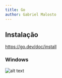 ```yaml
---
title: Go
author: Gabriel Malosto
---
```


## Instalação

https://go.dev/doc/install

### Windows

![alt text](/book_andesito/src/assets/content/docs/go/image.png)
